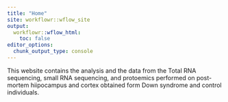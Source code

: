```yaml
---
title: "Home"
site: workflowr::wflow_site
output:
  workflowr::wflow_html:
    toc: false
editor_options:
  chunk_output_type: console
---
```


This website contains the analysis and the data from the Total RNA sequencing, small RNA sequencing, and protoemics performed on post-mortem hiipocampus and cortex obtained form Down syndrome and control individuals.
